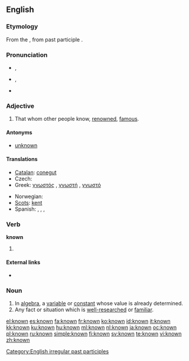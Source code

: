 ==English==

{{rank|person|case|fact|314|known|thee|hope|er}}

===Etymology===
From the {{etyl|enm}}, from {{etyl|ang}} past participle {{term|cnawen|cnāwen}}.

===Pronunciation===
* {{a|[[Received Pronunciation|UK]]}} {{IPA|/nəʊn/}}, {{SAMPA|/n@Un/}}
* {{a|[[General American|US]]}} {{IPA|/nɔʊn/}}, {{SAMPA|/noUn/}}
* {{audio|en-us-known.ogg|Audio (US)}}

===Adjective===
{{en-adj}}

# That whom other people know, [[renowned]], [[famous]].

====Antonyms====
* [[unknown]]

====Translations====
{{trans-top|that whom other people know, renowned, famous}}
* [[Catalan]]: [[conegut]]
* Czech: {{t+|cs|známý|m}}
* Greek: [[γνωστός]] {{m}}, [[γνωστή]] {{f}}, [[γνωστό]] {{n}}
{{trans-mid}}
* Norwegian: {{t|no|kjent}}
* [[Scots]]: [[kent]]
* Spanish: {{t+|es|conocido|m}}, {{t-|es|conocida|f}}, {{t-|es|conocidos|m|p}}, {{t-|es|conocidas|f|p}}
{{trans-bottom}}

===Verb===
'''known'''

# {{past participle of|[[know]]}}

====External links====
* {{pedialite|know}}

===Noun===
{{en-noun}}

# In [[algebra]], a [[variable]] or [[constant]] whose value is already determined.
# Any fact or situation which is [[well-researched]] or [[familiar]].

[[Category:English irregular past participles]]

[[el:known]]
[[es:known]]
[[fa:known]]
[[fr:known]]
[[ko:known]]
[[id:known]]
[[it:known]]
[[kk:known]]
[[ku:known]]
[[hu:known]]
[[ml:known]]
[[nl:known]]
[[ja:known]]
[[oc:known]]
[[pl:known]]
[[ru:known]]
[[simple:known]]
[[fi:known]]
[[sv:known]]
[[te:known]]
[[vi:known]]
[[zh:known]]